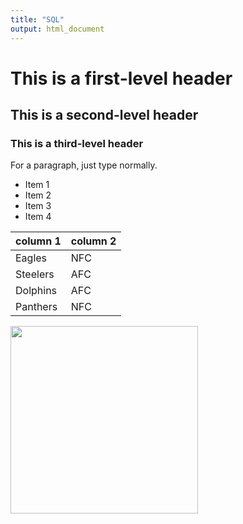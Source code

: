 ```yaml
---
title: "SQL"
output: html_document
---
```


# This is a first-level header
## This is a second-level header
### This is a third-level header

For a paragraph, just type normally.

* Item 1
* Item 2
* Item 3
* Item 4

column 1 | column 2 |
---|---
Eagles | NFC
Steelers | AFC
Dolphins | AFC
Panthers | NFC

<img src="Arnold.jpg" width="300" />